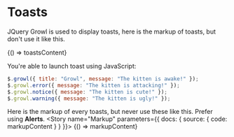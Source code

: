 
<Meta title="Toasts" />

# Toasts

JQuery Growl is used to display toasts, here is the markup of toasts, but don't use it like this.

<Canvas>
  <Story name="Toasts" parameters={{ docs: { source: { code: toastsContent } } }}>
    {() => toastsContent}
  </Story>
</Canvas>

You're able to launch toast using JavaScript:

```js
$.growl({ title: "Growl", message: "The kitten is awake!" });
$.growl.error({ message: "The kitten is attacking!" });
$.growl.notice({ message: "The kitten is cute!" });
$.growl.warning({ message: "The kitten is ugly!" });
```

Here is the markup of every toasts, but never use these like this. Prefer using <LinkTo kind="alerts">**Alerts**</LinkTo>.
<Canvas>
  <Story name="Markup" parameters={{ docs: { source: { code: markupContent } } }}>
    {() => markupContent}
  </Story>
</Canvas>

